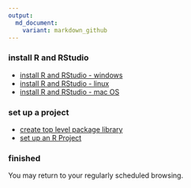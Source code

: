 ```yaml
---
output:
  md_document:
    variant: markdown_github
---
```


### install R and RStudio

- [install R and RStudio - windows](pages/install_R_windows.md) 
- [install R and RStudio - linux](pages/install_R_linux.md) 
- [install R and RStudio - mac OS](pages/install_R_macos.md) 

### set up a project 

- [create top level package library](pages/setup_Renviron.md) 
- [set up an R Project](pages/setup_R_project.md)  

### finished

You may return to your regularly scheduled browsing. 
